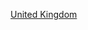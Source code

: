 {{Commons category|1889 establishments in the United Kingdom}}
{{EstcatCountry|188|9|英國}}

[[Category:1889年歐洲建立|United Kingdom]]